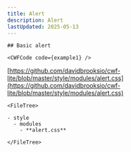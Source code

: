 ```yaml
---
title: Alert
description: Alert
lastUpdated: 2025-05-13
---
```




<Tabs>
  <TabItem label="Overview" icon="puzzle">
    
    ## Basic alert

    <CWFCode code={example1} />
  </TabItem>
  <TabItem label="Files" icon="list-format">

  [https://github.com/davidbrooksio/cwf-lite/blob/master/style/modules/alert.css](https://github.com/davidbrooksio/cwf-lite/blob/master/style/modules/alert.css)
  
    <FileTree>

    - style
      - modules
        - **alert.css**

    </FileTree>
  </TabItem>
  <TabItem label="Stylesheet" icon="open-book">
    <Code code={cssExample} lang="css" />
  </TabItem>
</Tabs>